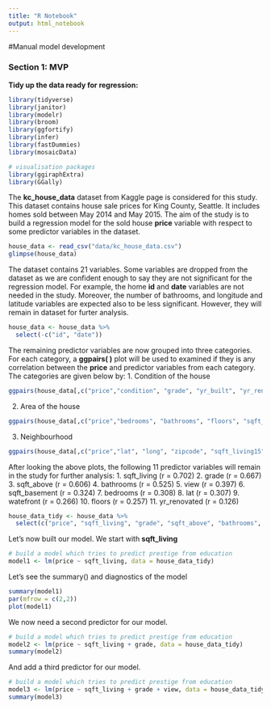 ```yaml
---
title: "R Notebook"
output: html_notebook
---
```


#Manual model development


### Section 1: MVP


**Tidy up the data ready for regression:**

```r
library(tidyverse)
library(janitor)
library(modelr)
library(broom)
library(ggfortify)
library(infer)
library(fastDummies)
library(mosaicData)

# visualisation packages
library(ggiraphExtra)
library(GGally)
```



The **kc_house_data** dataset from Kaggle page is considered for this study. This dataset contains house sale prices for King County, Seattle. It includes homes sold between May 2014 and May 2015. The aim of the study is to build a regression model for the sold house **price** variable with respect to some predictor variables in the dataset.
```r
house_data <- read_csv("data/kc_house_data.csv")
glimpse(house_data)
```


The dataset contains 21 variables. Some variables are dropped from the dataset as we are confident enough to say they are not significant for the regression model. For example, the home **id** and **date** variables are not needed in the study. Moreover, the number of bathrooms, and longitude and latitude variables are expected also to be less significant. However, they will remain in dataset for furter analysis. 
```r
house_data <- house_data %>% 
  select(-c("id", "date"))
```


The remaining predictor variables are now grouped into three categories. For each category, a **ggpairs( )** plot will be used to examined if they is any correlation between the **price** and predictor variables from each category. The categories are given below by: 
1. Condition of the house
```r
ggpairs(house_data[,c("price","condition", "grade", "yr_built", "yr_renovated")])
```

2. Area of the house
```r
ggpairs(house_data[,c("price","bedrooms", "bathrooms", "floors", "sqft_living", "sqft_lot", "sqft_above", "sqft_basement")])
```

3. Neighbourhood 
```r
ggpairs(house_data[,c("price","lat", "long", "zipcode", "sqft_living15", "sqft_lot15", "waterfront", "view")])
```

After looking the above plots, the following 11 predictor variables will remain in the study for further analysis: 
1. sqft_living (r = 0.702)
2. grade (r = 0.667)
3. sqft_above (r = 0.606)
4. bathrooms (r = 0.525)
5. view (r = 0.397)
6. sqft_basement (r = 0.324)
7. bedrooms (r = 0.308)
8. lat (r = 0.307)
9. watefront (r = 0.266)
10. floors (r = 0.257)
11. yr_renovated (r = 0.126)

```r
house_data_tidy <- house_data %>% 
  select(c("price", "sqft_living", "grade", "sqft_above", "bathrooms", "view", "sqft_basement", "bedrooms", "lat", "waterfront", "floors", "yr_renovated"))
```


Let’s now built our model. We start with **sqft_living**
```r
# build a model which tries to predict prestige from education
model1 <- lm(price ~ sqft_living, data = house_data_tidy)
```

Let’s see the summary() and diagnostics of the model
```r
summary(model1)
par(mfrow = c(2,2))
plot(model1)
```

We now need a second predictor for our model. 
```r
# build a model which tries to predict prestige from education
model2 <- lm(price ~ sqft_living + grade, data = house_data_tidy)
summary(model2)
```



And add a third predictor for our model. 
```r
# build a model which tries to predict prestige from education
model3 <- lm(price ~ sqft_living + grade + view, data = house_data_tidy)
summary(model3)
```